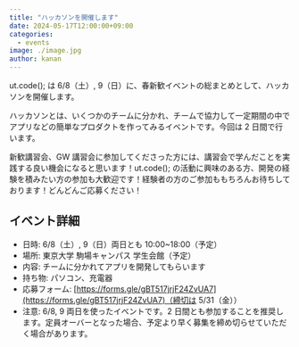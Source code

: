 ```yaml
---
title: "ハッカソンを開催します"
date: 2024-05-17T12:00:00+09:00
categories:
  - events
image: ./image.jpg
author: kanan
---
```


ut.code(); は 6/8（土）, 9（日）に、春新歓イベントの総まとめとして、ハッカソンを開催します。

ハッカソンとは、いくつかのチームに分かれ、チームで協力して一定期間の中でアプリなどの簡単なプロダクトを作ってみるイベントです。今回は 2 日間で行います。

新歓講習会、GW 講習会に参加してくださった方には、講習会で学んだことを実践する良い機会になると思います！ut.code(); の活動に興味のある方、開発の経験を積みたい方の参加も大歓迎です！経験者の方のご参加ももちろんお待ちしております！どんどんご応募ください！

## イベント詳細

- 日時: 6/8（土）, 9（日）両日とも 10:00~18:00（予定）
- 場所: 東京大学 駒場キャンパス 学生会館（予定）
- 内容: チームに分かれてアプリを開発してもらいます
- 持ち物: パソコン、充電器
- 応募フォーム: [https://forms.gle/gBT517jrjF24ZvUA7](https://forms.gle/gBT517jrjF24ZvUA7)（締切は 5/31（金））
- 注意: 6/8, 9 両日を使ったイベントです。2 日間とも参加することを推奨します。定員オーバーとなった場合、予定より早く募集を締め切らせていただく場合があります。
